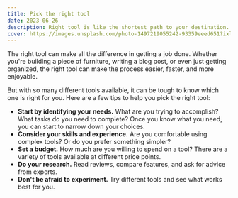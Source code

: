 ```yaml
---
title: Pick the right tool
date: 2023-06-26
description: Right tool is like the shortest path to your destination.
cover: https://images.unsplash.com/photo-1497219055242-93359eeed651?ixlib=rb-4.0.3&  ixid=M3wxMjA3fDB8MHxwaG90by1wYWdlfHx8fGVufDB8fHx8fA%3D%3D&auto=format&fit=crop&w=2898&q=80
---
```



The right tool can make all the difference in getting a job done. Whether you're building a piece of furniture, writing a blog post, or even just getting organized, the right tool can make the process easier, faster, and more enjoyable.

But with so many different tools available, it can be tough to know which one is right for you. Here are a few tips to help you pick the right tool:

* **Start by identifying your needs.** What are you trying to accomplish? What tasks do you need to complete? Once you know what you need, you can start to narrow down your choices.
* **Consider your skills and experience.** Are you comfortable using complex tools? Or do you prefer something simpler?
* **Set a budget.** How much are you willing to spend on a tool? There are a variety of tools available at different price points.
* **Do your research.** Read reviews, compare features, and ask for advice from experts.
* **Don't be afraid to experiment.** Try different tools and see what works best for you.

